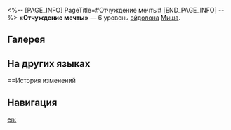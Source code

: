 <%-- [PAGE_INFO]
PageTitle=#Отчуждение мечты#
[END_PAGE_INFO] --%>
{{Эйдолон Инфобокс
|Название         = Отчуждение мечты
|Изображение      = Эйдолон Отчуждение мечты.png
|Персонаж         = Миша
|Уровень          = 6
|Длительность     = 
|Описание         = Использование сверхспособности повышает наносимый персонажем урон на 30% до конца его хода. Следующее использование навыка также восстанавливает 1 очко навыков отряда.
|Свойство1        = 
|Масштабирование1 = 
}}
'''«Отчуждение мечты»''' — 6 уровень [[эйдолон]]а [[Миша]].

==Галерея==
{{Галерея|position=left|captionalign=center
|Персонаж Миша Эйдолон 6.png|Осколок Эйдолона
}}

==На других языках==
{{На других языках
|en   = Estrangement of Dream
|zhs  = 久已生疏的憧憬
|zht  = 久已生疏的憧憬
|ja   = {{Rubi|久|ひさ}}しく{{Rubi|忘|わす}}れていた{{Rubi|憧|あこが}}れ
|ko   = 오랫동안 잊고 있던 동경
|es   = Deseo del pasado
|fr   = Distanciation du rêve
|ru   = Отчуждение мечты
|th   = Estrangement of Dream
|vi   = Niềm Mong Mỏi Xa Vời
|de   = Verblasste Sehnsucht
|id   = Estrangement of Dream
|pt   = Alienação do Sonho
}}

==История изменений
{{История изменений|3.5}}

==Навигация==
{{Навык Навбокс|Миша}}

[[en:]]